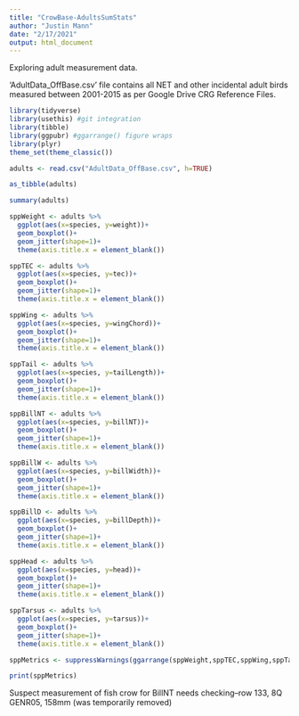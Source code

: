 ```yaml
---
title: "CrowBase-AdultsSumStats"
author: "Justin Mann"
date: "2/17/2021"
output: html_document
---
```


Exploring adult measurement data. 

'AdultData_OffBase.csv' file contains all NET and other incidental adult birds measured between 2001-2015 as per Google Drive CRG Reference Files.

```r
library(tidyverse) 
library(usethis) #git integration
library(tibble)
library(ggpubr) #ggarrange() figure wraps
library(plyr)
theme_set(theme_classic())
```


```r
adults <- read.csv("AdultData_OffBase.csv", h=TRUE)
```
```r
as_tibble(adults)
```



```r
summary(adults)
```


```r
sppWeight <- adults %>%
  ggplot(aes(x=species, y=weight))+
  geom_boxplot()+
  geom_jitter(shape=1)+
  theme(axis.title.x = element_blank())

sppTEC <- adults %>%
  ggplot(aes(x=species, y=tec))+
  geom_boxplot()+
  geom_jitter(shape=1)+
  theme(axis.title.x = element_blank())

sppWing <- adults %>%
  ggplot(aes(x=species, y=wingChord))+
  geom_boxplot()+
  geom_jitter(shape=1)+
  theme(axis.title.x = element_blank()) 

sppTail <- adults %>%
  ggplot(aes(x=species, y=tailLength))+
  geom_boxplot()+
  geom_jitter(shape=1)+
  theme(axis.title.x = element_blank())

sppBillNT <- adults %>%
  ggplot(aes(x=species, y=billNT))+
  geom_boxplot()+
  geom_jitter(shape=1)+
  theme(axis.title.x = element_blank())

sppBillW <- adults %>%
  ggplot(aes(x=species, y=billWidth))+
  geom_boxplot()+
  geom_jitter(shape=1)+
  theme(axis.title.x = element_blank())

sppBillD <- adults %>%
  ggplot(aes(x=species, y=billDepth))+
  geom_boxplot()+
  geom_jitter(shape=1)+
  theme(axis.title.x = element_blank())

sppHead <- adults %>%
  ggplot(aes(x=species, y=head))+
  geom_boxplot()+
  geom_jitter(shape=1)+
  theme(axis.title.x = element_blank())

sppTarsus <- adults %>%
  ggplot(aes(x=species, y=tarsus))+
  geom_boxplot()+
  geom_jitter(shape=1)+
  theme(axis.title.x = element_blank())

sppMetrics <- suppressWarnings(ggarrange(sppWeight,sppTEC,sppWing,sppTail,sppBillNT,sppBillW,sppBillW,sppHead,sppTarsus))

print(sppMetrics)
```
Suspect measurement of fish crow for BillNT needs checking--row 133, 8Q GENR05, 158mm (was temporarily removed)  
